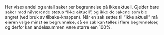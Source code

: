 Her vises andel og antall saker per begrunnelse på ikke aktuell.
Gjelder bare saker med nåværende status "Ikke aktuell", og ikke de sakene som ble angret (ved bruk av tilbake-knappen).
Når en sak settes til "Ikke aktuell" må eieren velge minst en begrunnelse, så en sak kan telles i flere begrunnelser,
og derfor kan andelssummen være større enn 100%.